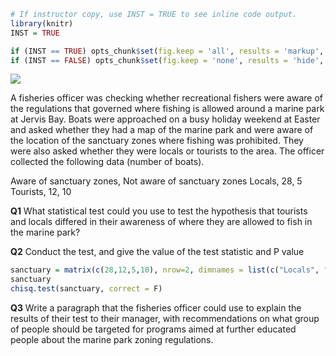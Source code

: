 
```{r, echo=FALSE}
# If instructor copy, use INST = TRUE to see inline code output.
library(knitr)
INST = TRUE

if (INST == TRUE) opts_chunk$set(fig.keep = 'all', results = 'markup', echo = TRUE)
if (INST == FALSE) opts_chunk$set(fig.keep = 'none', results = 'hide', echo = FALSE)

```

![](Contingency_tables_Q1_image.jpg)

A fisheries officer was checking whether recreational fishers were aware of the regulations that governed where fishing is allowed around a marine park at Jervis Bay. Boats were approached on a busy holiday weekend at Easter and asked whether they had a map of the marine park and were aware of the location of the sanctuary zones where fishing was prohibited. They were also asked whether they were locals or tourists to the area. The officer collected the following data (number of boats).

Aware of sanctuary zones, Not aware of sanctuary zones
Locals,	28,	5
Tourists,	12,	10



**Q1** What statistical test could you use to test the hypothesis that tourists and locals differed in their awareness of where they are allowed to fish in the marine park?


**Q2** Conduct the test, and give the value of the test statistic and P value

```{r}
sanctuary = matrix(c(28,12,5,10), nrow=2, dimnames = list(c("Locals", "Tourists"), c("Aware of sanctuary zones", "UnAware of sanctuary zones")))
sanctuary
chisq.test(sanctuary, correct = F)
```


**Q3**  Write a paragraph that the fisheries officer could use to explain the results of their test to their manager, with recommendations on what group of people should be targeted for programs aimed at further educated people about the marine park zoning regulations.